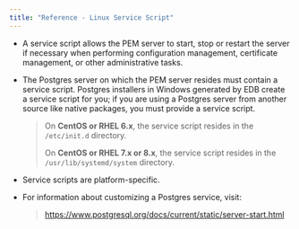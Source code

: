 ```yaml
---
title: "Reference - Linux Service Script"
---
```


<div id="reference_linux_service_script" class="registered_link"></div>




-   A service script allows the PEM server to start, stop or restart the server if necessary when performing configuration management, certificate management, or other administrative tasks.

-   The Postgres server on which the PEM server resides must contain a service script. Postgres installers in Windows generated by EDB create a service script for you; if you are using a Postgres server from another source like native packages, you must provide a service script.

    > On **CentOS or RHEL 6.x**, the service script resides in the `/etc/init.d` directory.
    >
    > On **CentOS or RHEL 7.x or 8.x**, the service script resides in the `/usr/lib/systemd/system` directory.

-   Service scripts are platform-specific.

-   For information about customizing a Postgres service, visit:

    > <https://www.postgresql.org/docs/current/static/server-start.html>
